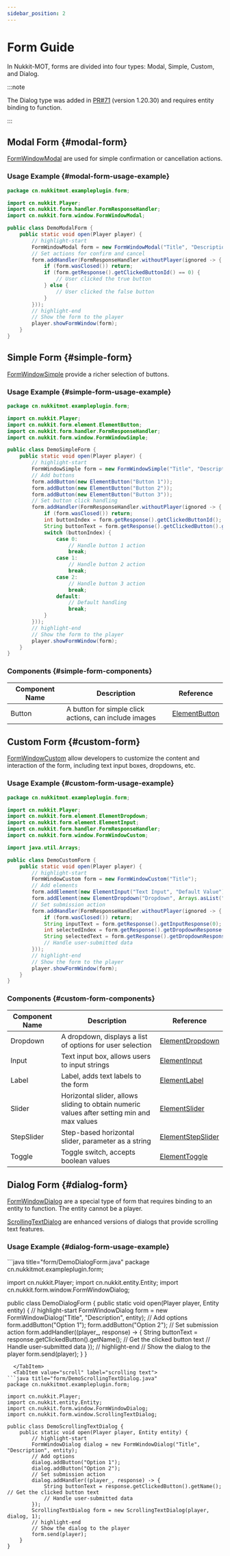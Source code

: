 ```yaml
---
sidebar_position: 2
---
```



# Form Guide

In Nukkit-MOT, forms are divided into four types: Modal, Simple, Custom, and Dialog.

:::note

The Dialog type was added in [PR#71](https://github.com/MemoriesOfTime/Nukkit-MOT/pull/71) (version 1.20.30) and requires entity binding to function.

:::

## Modal Form \{#modal-form}

[FormWindowModal](https://github.com/MemoriesOfTime/Nukkit-MOT/blob/master/src/main/java/cn/nukkit/form/window/FormWindowModal.java) are used for simple confirmation or cancellation actions.

### Usage Example \{#modal-form-usage-example}

```java title="form/DemoModalForm.java"
package cn.nukkitmot.exampleplugin.form;

import cn.nukkit.Player;
import cn.nukkit.form.handler.FormResponseHandler;
import cn.nukkit.form.window.FormWindowModal;

public class DemoModalForm {
    public static void open(Player player) {
        // highlight-start
        FormWindowModal form = new FormWindowModal("Title", "Description", "true", "false");
        // Set actions for confirm and cancel
        form.addHandler(FormResponseHandler.withoutPlayer(ignored -> {
            if (form.wasClosed()) return;
            if (form.getResponse().getClickedButtonId() == 0) {
                // User clicked the true button
            } else {
                // User clicked the false button
            }
        }));
        // highlight-end
        // Show the form to the player
        player.showFormWindow(form);
    }
}
```

## Simple Form \{#simple-form}

[FormWindowSimple](https://github.com/MemoriesOfTime/Nukkit-MOT/blob/master/src/main/java/cn/nukkit/form/window/FormWindowSimple.java) provide a richer selection of buttons.

### Usage Example \{#simple-form-usage-example}

```java title="form/DemoSimpleForm.java"
package cn.nukkitmot.exampleplugin.form;

import cn.nukkit.Player;
import cn.nukkit.form.element.ElementButton;
import cn.nukkit.form.handler.FormResponseHandler;
import cn.nukkit.form.window.FormWindowSimple;

public class DemoSimpleForm {
    public static void open(Player player) {
        // highlight-start
        FormWindowSimple form = new FormWindowSimple("Title", "Description");
        // Add buttons
        form.addButton(new ElementButton("Button 1"));
        form.addButton(new ElementButton("Button 2"));
        form.addButton(new ElementButton("Button 3"));
        // Set button click handling
        form.addHandler(FormResponseHandler.withoutPlayer(ignored -> {
            if (form.wasClosed()) return;
            int buttonIndex = form.getResponse().getClickedButtonId(); // Get the clicked button index
            String buttonText = form.getResponse().getClickedButton().getText(); // Get the clicked button text
            switch (buttonIndex) {
                case 0:
                    // Handle button 1 action
                    break;
                case 1:
                    // Handle button 2 action
                    break;
                case 2:
                    // Handle button 3 action
                    break;
                default:
                    // Default handling
                    break;
            }
        }));
        // highlight-end
        // Show the form to the player
        player.showFormWindow(form);
    }
}
```

### Components \{#simple-form-components}

| Component Name | Description                                         | Reference                                                                                 |
| -------------- | --------------------------------------------------- | ----------------------------------------------------------------------------------------- |
| Button         | A button for simple click actions, can include images | [ElementButton](https://github.com/MemoriesOfTime/Nukkit-MOT/tree/master/src/main/java/cn/nukkit/form/element/ElementButton.java) |

## Custom Form \{#custom-form}

[FormWindowCustom](https://github.com/MemoriesOfTime/Nukkit-MOT/blob/master/src/main/java/cn/nukkit/form/window/FormWindowCustom.java) allow developers to customize the content and interaction of the form, including text input boxes, dropdowns, etc.

### Usage Example \{#custom-form-usage-example}

```java title="form/DemoCustomForm.java"
package cn.nukkitmot.exampleplugin.form;

import cn.nukkit.Player;
import cn.nukkit.form.element.ElementDropdown;
import cn.nukkit.form.element.ElementInput;
import cn.nukkit.form.handler.FormResponseHandler;
import cn.nukkit.form.window.FormWindowCustom;

import java.util.Arrays;

public class DemoCustomForm {
    public static void open(Player player) {
        // highlight-start
        FormWindowCustom form = new FormWindowCustom("Title");
        // Add elements
        form.addElement(new ElementInput("Text Input", "Default Value"));
        form.addElement(new ElementDropdown("Dropdown", Arrays.asList("Option 1", "Option 2", "Option 3")));
        // Set submission action
        form.addHandler(FormResponseHandler.withoutPlayer(ignored -> {
            if (form.wasClosed()) return;
            String inputText = form.getResponse().getInputResponse(0); // Get the text input value
            int selectedIndex = form.getResponse().getDropdownResponse(1).getElementID(); // Get the dropdown selection index
            String selectedText = form.getResponse().getDropdownResponse(1).getElementContent(); // Get the dropdown selection text
            // Handle user-submitted data
        }));
        // highlight-end
        // Show the form to the player
        player.showFormWindow(form);
    }
}
```

### Components \{#custom-form-components}

| Component Name | Description                                           | Reference                                                                                 |
| -------------- | ----------------------------------------------------- | ----------------------------------------------------------------------------------------- |
| Dropdown       | A dropdown, displays a list of options for user selection | [ElementDropdown](https://github.com/MemoriesOfTime/Nukkit-MOT/tree/master/src/main/java/cn/nukkit/form/element/ElementDropdown.java) |
| Input          | Text input box, allows users to input strings          | [ElementInput](https://github.com/MemoriesOfTime/Nukkit-MOT/tree/master/src/main/java/cn/nukkit/form/element/ElementInput.java) |
| Label          | Label, adds text labels to the form                    | [ElementLabel](https://github.com/MemoriesOfTime/Nukkit-MOT/tree/master/src/main/java/cn/nukkit/form/element/ElementLabel.java) |
| Slider         | Horizontal slider, allows sliding to obtain numeric values after setting min and max values | [ElementSlider](https://github.com/MemoriesOfTime/Nukkit-MOT/tree/master/src/main/java/cn/nukkit/form/element/ElementSlider.java) |
| StepSlider     | Step-based horizontal slider, parameter as a string     | [ElementStepSlider](https://github.com/MemoriesOfTime/Nukkit-MOT/tree/master/src/main/java/cn/nukkit/form/element/ElementStepSlider.java) |
| Toggle         | Toggle switch, accepts boolean values                   | [ElementToggle](https://github.com/MemoriesOfTime/Nukkit-MOT/tree/master/src/main/java/cn/nukkit/form/element/ElementToggle.java) |

## Dialog Form \{#dialog-form}

[FormWindowDialog](https://github.com/MemoriesOfTime/Nukkit-MOT/blob/master/src/main/java/cn/nukkit/form/window/FormWindowDialog.java) are a special type of form that requires binding to an entity to function. The entity cannot be a player.

[ScrollingTextDialog](https://github.com/MemoriesOfTime/Nukkit-MOT/blob/master/src/main/java/cn/nukkit/form/window/ScrollingTextDialog.java) are enhanced versions of dialogs that provide scrolling text features.

### Usage Example \{#dialog-form-usage-example}

<Tabs groupId="dialog-type">
  <TabItem value="normal" label="normal">
```java title="form/DemoDialogForm.java"
package cn.nukkitmot.exampleplugin.form;

import cn.nukkit.Player;
import cn.nukkit.entity.Entity;
import cn.nukkit.form.window.FormWindowDialog;

public class DemoDialogForm {
    public static void open(Player player, Entity entity) {
        // highlight-start
        FormWindowDialog form = new FormWindowDialog("Title", "Description", entity);
        // Add options
        form.addButton("Option 1");
        form.addButton("Option 2");
        // Set submission action
        form.addHandler((player_, response) -> {
            String buttonText = response.getClickedButton().getName(); // Get the clicked button text
            // Handle user-submitted data
        });
        // highlight-end
        // Show the dialog to the player
        form.send(player);
    }
}
```
  </TabItem>
  <TabItem value="scroll" label="scrolling text">
```java title="form/DemoScrollingTextDialog.java"
package cn.nukkitmot.exampleplugin.form;

import cn.nukkit.Player;
import cn.nukkit.entity.Entity;
import cn.nukkit.form.window.FormWindowDialog;
import cn.nukkit.form.window.ScrollingTextDialog;

public class DemoScrollingTextDialog {
    public static void open(Player player, Entity entity) {
        // highlight-start
        FormWindowDialog dialog = new FormWindowDialog("Title", "Description", entity);
        // Add options
        dialog.addButton("Option 1");
        dialog.addButton("Option 2");
        // Set submission action
        dialog.addHandler((player_, response) -> {
            String buttonText = response.getClickedButton().getName(); // Get the clicked button text
            // Handle user-submitted data
        });
        ScrollingTextDialog form = new ScrollingTextDialog(player, dialog, 1);
        // highlight-end
        // Show the dialog to the player
        form.send(player);
    }
}
```
  </TabItem>
</Tabs>